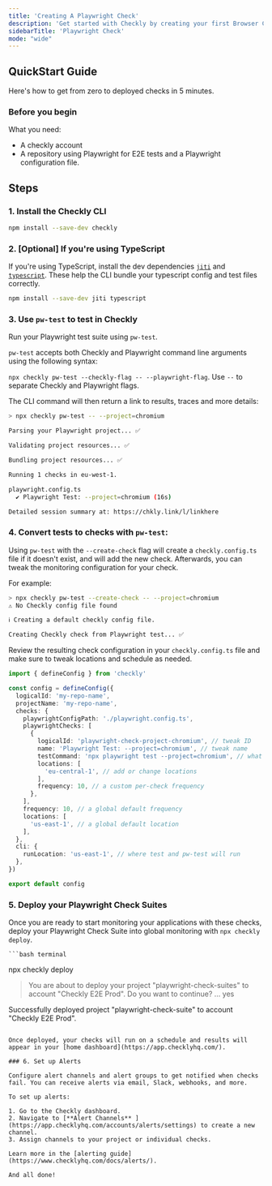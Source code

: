```yaml
---
title: 'Creating A Playwright Check'
description: 'Get started with Checkly by creating your first Browser Check'
sidebarTitle: 'Playwright Check'
mode: "wide"
---
```


## QuickStart Guide

Here's how to get from zero to deployed checks in 5 minutes.

### Before you begin

What you need:

* A checkly account
* A repository using Playwright for E2E tests and a Playwright configuration file.

## Steps

### 1. Install the Checkly CLI


  ```bash terminal
  npm install --save-dev checkly
  ```

### 2. [Optional] If you're using TypeScript

  If you're using TypeScript, install the dev dependencies [`jiti`](https://www.npmjs.com/package/jiti) and [`typescript`](https://www.npmjs.com/package/typescript). These help the CLI bundle your typescript config and test files correctly.

  ```bash terminal
  npm install --save-dev jiti typescript
  ```



### 3. Use `pw-test` to test in Checkly

Run your Playwright test suite using `pw-test`.

`pw-test` accepts both Checkly and Playwright command line arguments using the following syntax:

`npx checkly pw-test --checkly-flag -- --playwright-flag`. Use `--` to separate Checkly and Playwright flags.

The CLI command will then return a link to results, traces and more details:

```bash
> npx checkly pw-test -- --project=chromium

Parsing your Playwright project... ✅

Validating project resources... ✅

Bundling project resources... ✅

Running 1 checks in eu-west-1.

playwright.config.ts
  ✔ Playwright Test: --project=chromium (16s)

Detailed session summary at: https://chkly.link/l/linkhere
```


### 4. Convert tests to checks with `pw-test`:

Using `pw-test` with the `--create-check` flag will create a `checkly.config.ts` file if it doesn't exist, and will add the new check. Afterwards, you can tweak the monitoring configuration for your check.

For example:

```bash
> npx checkly pw-test --create-check -- --project=chromium
⚠ No Checkly config file found

ℹ Creating a default checkly config file.

Creating Checkly check from Playwright test... ✅
```

Review the resulting check configuration in your `checkly.config.ts` file and make sure to tweak locations and schedule as needed.

```typescript {title="checkly.config.ts"}
import { defineConfig } from 'checkly'

const config = defineConfig({
  logicalId: 'my-repo-name',
  projectName: 'my-repo-name',
  checks: {
    playwrightConfigPath: './playwright.config.ts',
    playwrightChecks: [
      {
        logicalId: 'playwright-check-project-chromium', // tweak ID
        name: 'Playwright Test: --project=chromium', // tweak name
        testCommand: 'npx playwright test --project=chromium', // what we'll run as part of your check suite
        locations: [
          'eu-central-1', // add or change locations
        ],
        frequency: 10, // a custom per-check frequency
      },
    ],
    frequency: 10, // a global default frequency
    locations: [
      'us-east-1', // a global default location
    ],
  },
  cli: {
    runLocation: 'us-east-1', // where test and pw-test will run
  },
})

export default config

```

### 5. Deploy your Playwright Check Suites

Once you are ready to start monitoring your applications with these checks, deploy your Playwright Check Suite into global monitoring with `npx checkly deploy`.

    ```bash terminal
npx checkly deploy

> You are about to deploy your project "playwright-check-suites" to account "Checkly E2E Prod". Do you want to continue? … yes

Successfully deployed project "playwright-check-suite" to account "Checkly E2E Prod".
```

Once deployed, your checks will run on a schedule and results will appear in your [home dashboard](https://app.checklyhq.com/).

### 6. Set up Alerts

Configure alert channels and alert groups to get notified when checks fail. You can receive alerts via email, Slack, webhooks, and more.

To set up alerts:

1. Go to the Checkly dashboard.
2. Navigate to [**Alert Channels** ](https://app.checklyhq.com/accounts/alerts/settings) to create a new channel.
3. Assign channels to your project or individual checks.

Learn more in the [alerting guide](https://www.checklyhq.com/docs/alerts/).

And all done!
